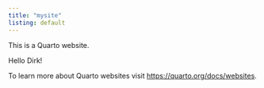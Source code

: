 ```yaml
---
title: "mysite"
listing: default
---
```


This is a Quarto website. 

Hello Dirk!

To learn more about Quarto websites visit <https://quarto.org/docs/websites>.
